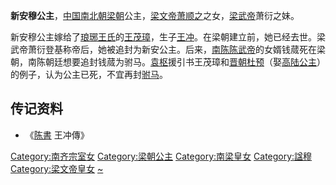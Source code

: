 {{no footnotes|time=2018-05-07T13:47:49+00:00}}
{{東亞女性歷史人物
| 名稱=新安穆公主
| 身份=[[梁朝|梁朝]]公主
| 畫像=
| 說明=
| 姓=萧
| 名=
| 封爵=[[公主|公主]]
| 位號=
| 封號=新安公主
| 出生年=
| 逝世年=
| 諡號=穆
| 墳墓=
| 父親=[[梁文帝|梁文帝]]萧顺之
| 夫=[[王茂璋|王茂璋]]
| 夫之父=[[王僧衍|王僧衍]]
| 子=[[王冲|王冲]]
|}}
'''新安穆公主'''，[[中国|中国]][[南北朝|南北朝]][[梁朝|梁朝]]公主，[[梁文帝|梁文帝]][[萧顺之|萧顺之]]之女，[[梁武帝|梁武帝]]萧衍之妹。

新安穆公主嫁给了[[琅琊王氏|琅琊王氏]]的[[王茂璋|王茂璋]]，生子[[王冲|王冲]]。在梁朝建立前，她已经去世。梁武帝萧衍登基称帝后，她被追封为新安公主。后来，[[南陈|南陈]][[陈武帝|陈武帝]]的女婿钱蒇死在梁朝，南陈朝廷想要追封钱蒇为驸马。[[袁枢|袁枢]]援引书王茂璋和[[晋朝|晋朝]][[杜预|杜预]]（娶[[高陆公主|高陆公主]]）的例子，认为公主已死，不宜再封[[驸马|驸马]]。

== 传记资料 ==
*《[[陈書|陈書]] 王冲傳》

{{南北朝人物小作品}}
[[Category:南齐宗室女|Category:南齐宗室女]]
[[Category:梁朝公主|Category:梁朝公主]]
[[Category:南梁皇女|Category:南梁皇女]]
[[Category:諡穆|Category:諡穆]]
[[Category:梁文帝皇女|Category:梁文帝皇女]]
[[Category:蘭陵蕭氏|~]]